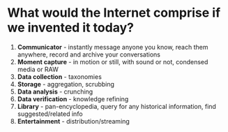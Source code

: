 # What would the Internet comprise if we invented it today?

1. **Communicator** - instantly message anyone you know, reach them anywhere, record and archive your conversations
2. **Moment capture** - in motion or still, with sound or not, condensed media or RAW
3. **Data collection** - taxonomies
4. **Storage** - aggregation, scrubbing
5. **Data analysis** - crunching
6. **Data verification** - knowledge refining
7. **Library** - pan-encyclopedia, query for any historical information, find suggested/related info
8. **Entertainment** - distribution/streaming
